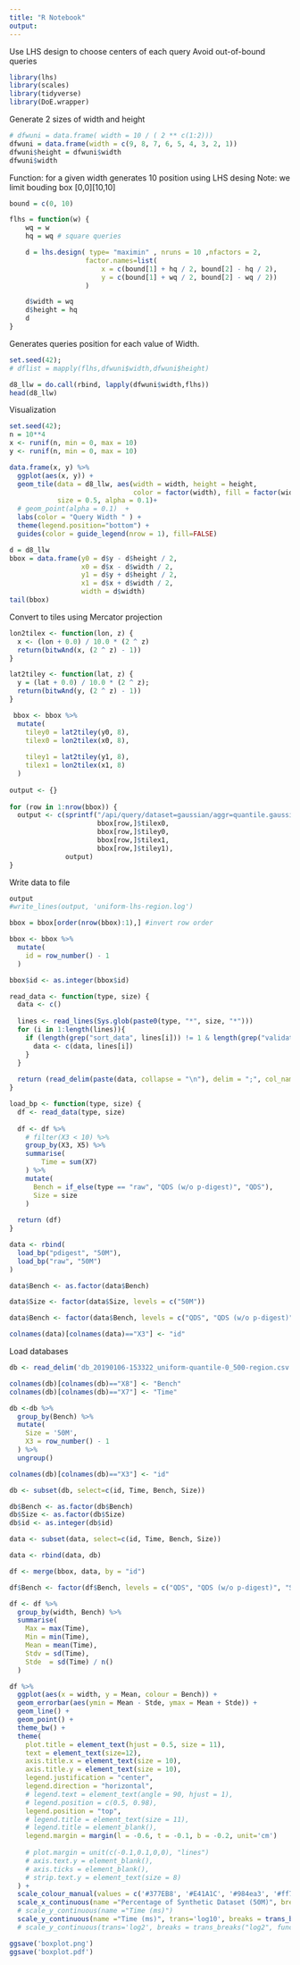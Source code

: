```yaml
---
title: "R Notebook"
output: 
---
```


Use LHS design to choose centers of each query
Avoid out-of-bound queries

```r
library(lhs)
library(scales)
library(tidyverse)
library(DoE.wrapper)

```

Generate 2 sizes of width and height

```r
# dfwuni = data.frame( width = 10 / ( 2 ** c(1:2)))
dfwuni = data.frame(width = c(9, 8, 7, 6, 5, 4, 3, 2, 1))
dfwuni$height = dfwuni$width
dfwuni$width
```

Function: for a given width generates 10 position using LHS desing Note: we limit bouding box [0,0][10,10]

```r
bound = c(0, 10)

flhs = function(w) {
    wq = w
    hq = wq # square queries

    d = lhs.design( type= "maximin" , nruns = 10 ,nfactors = 2,
                   factor.names=list(
                       x = c(bound[1] + hq / 2, bound[2] - hq / 2),
                       y = c(bound[1] + wq / 2, bound[2] - wq / 2))
                   )

    d$width = wq
    d$height = hq
    d
}
```

Generates queries position for each value of Width.

```r
set.seed(42);
# dflist = mapply(flhs,dfwuni$width,dfwuni$height)

d8_llw = do.call(rbind, lapply(dfwuni$width,flhs))
head(d8_llw)
```

Visualization

```r
set.seed(42);
n = 10**4
x <- runif(n, min = 0, max = 10)
y <- runif(n, min = 0, max = 10)

data.frame(x, y) %>%
  ggplot(aes(x, y)) +
  geom_tile(data = d8_llw, aes(width = width, height = height, 
                               color = factor(width), fill = factor(width)), 
            size = 0.5, alpha = 0.1)+
  # geom_point(alpha = 0.1)  +
  labs(color = "Query Width " ) +
  theme(legend.position="bottom") +
  guides(color = guide_legend(nrow = 1), fill=FALSE)
```

```r
d = d8_llw
bbox = data.frame(y0 = d$y - d$height / 2,
                  x0 = d$x - d$width / 2,
                  y1 = d$y + d$height / 2,
                  x1 = d$x + d$width / 2,
                  width = d$width)
tail(bbox)
```

Convert to tiles using Mercator projection

```r
lon2tilex <- function(lon, z) {
  x <- (lon + 0.0) / 10.0 * (2 ^ z)
  return(bitwAnd(x, (2 ^ z) - 1))
}

lat2tiley <- function(lat, z) {
  y = (lat + 0.0) / 10.0 * (2 ^ z);
  return(bitwAnd(y, (2 ^ z) - 1))
}

 bbox <- bbox %>%
  mutate(
    tiley0 = lat2tiley(y0, 8),
    tilex0 = lon2tilex(x0, 8),
    
    tiley1 = lat2tiley(y1, 8),
    tilex1 = lon2tilex(x1, 8)
  )
 
output <- {}
 
for (row in 1:nrow(bbox)) {
  output <- c(sprintf("/api/query/dataset=gaussian/aggr=quantile.gaussian.(0.500)/const=coord.region.(%d:%d:%d:%d:8)", 
                      bbox[row,]$tilex0,
                      bbox[row,]$tiley0,
                      bbox[row,]$tilex1, 
                      bbox[row,]$tiley1), 
              output)
}
```

Write data to file

```r
output
#write_lines(output, 'uniform-lhs-region.log')
```

```r
bbox = bbox[order(nrow(bbox):1),] #invert row order

bbox <- bbox %>%
  mutate(
    id = row_number() - 1
  )

bbox$id <- as.integer(bbox$id)
```

```r
read_data <- function(type, size) {
  data <- c()
  
  lines <- read_lines(Sys.glob(paste0(type, "*", size, "*")))
  for (i in 1:length(lines)){
    if (length(grep("sort_data", lines[i])) != 1 & length(grep("validation", lines[i])) != 1) {
      data <- c(data, lines[i])
    }
  }
  
  return (read_delim(paste(data, collapse = "\n"), delim = ";", col_names = FALSE))
}

load_bp <- function(type, size) {
  df <- read_data(type, size)
  
  df <- df %>%
    # filter(X3 < 10) %>%
    group_by(X3, X5) %>%
    summarise(
        Time = sum(X7)
    ) %>%
    mutate(
      Bench = if_else(type == "raw", "QDS (w/o p-digest)", "QDS"),
      Size = size
    )
  
  return (df)
}
```

```r
data <- rbind(
  load_bp("pdigest", "50M"),
  load_bp("raw", "50M")
) 

data$Bench <- as.factor(data$Bench)

data$Size <- factor(data$Size, levels = c("50M"))

data$Bench <- factor(data$Bench, levels = c("QDS", "QDS (w/o p-digest)"))

colnames(data)[colnames(data)=="X3"] <- "id"
```

Load databases

```r
db <- read_delim('db_20190106-153322_uniform-quantile-0_500-region.csv', delim = ';', col_names = FALSE)

colnames(db)[colnames(db)=="X8"] <- "Bench"
colnames(db)[colnames(db)=="X7"] <- "Time"

db <-db %>%
  group_by(Bench) %>%
  mutate(
    Size = '50M',
    X3 = row_number() - 1
  ) %>%
  ungroup()

colnames(db)[colnames(db)=="X3"] <- "id"

db <- subset(db, select=c(id, Time, Bench, Size))

db$Bench <- as.factor(db$Bench)
db$Size <- as.factor(db$Size)
db$id <- as.integer(db$id)
```

```r
data <- subset(data, select=c(id, Time, Bench, Size))

data <- rbind(data, db)
```


```r
df <- merge(bbox, data, by = "id")

df$Bench <- factor(df$Bench, levels = c("QDS", "QDS (w/o p-digest)", "SQLite", "PostgreSQL", "MonetDB"))

df <- df %>%
  group_by(width, Bench) %>%
  summarise(
    Max = max(Time),
    Min = min(Time),
    Mean = mean(Time),
    Stdv = sd(Time),
    Stde  = sd(Time) / n()
  )

df %>%
  ggplot(aes(x = width, y = Mean, colour = Bench)) + 
  geom_errorbar(aes(ymin = Mean - Stde, ymax = Mean + Stde)) + 
  geom_line() + 
  geom_point() +
  theme_bw() +
  theme(
    plot.title = element_text(hjust = 0.5, size = 11),
    text = element_text(size=12),
    axis.title.x = element_text(size = 10),
    axis.title.y = element_text(size = 10),
    legend.justification = "center",
    legend.direction = "horizontal",
    # legend.text = element_text(angle = 90, hjust = 1),
    # legend.position = c(0.5, 0.98),
    legend.position = "top",
    # legend.title = element_text(size = 11),
    # legend.title = element_blank(),
    legend.margin = margin(l = -0.6, t = -0.1, b = -0.2, unit='cm')
    
    # plot.margin = unit(c(-0.1,0.1,0,0), "lines")
    # axis.text.y = element_blank(),
    # axis.ticks = element_blank(),
    # strip.text.y = element_text(size = 8)
  ) +
  scale_colour_manual(values = c('#377EB8', '#E41A1C', '#984ea3', '#ff7f00', '#4daf4a')) +
  scale_x_continuous(name ="Percentage of Synthetic Dataset (50M)", breaks = seq(0, 10, by = 1), labels = function(x) paste0(x * 10, "%")) + 
  # scale_y_continuous(name ="Time (ms)")
  scale_y_continuous(name ="Time (ms)", trans='log10', breaks = trans_breaks("log10", function(x) 10^x), labels = trans_format("log10", math_format(10^.x)))
  # scale_y_continuous(trans='log2', breaks = trans_breaks("log2", function(x) 2^x), labels = trans_format("log2", math_format(2^.x)))

ggsave('boxplot.png')
ggsave('boxplot.pdf')
```
